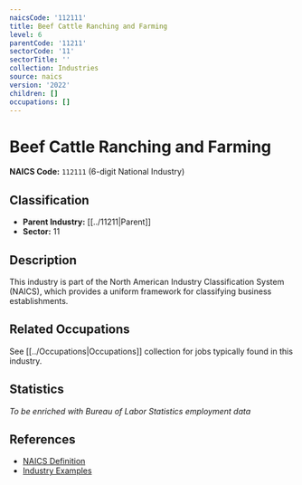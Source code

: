 ```yaml
---
naicsCode: '112111'
title: Beef Cattle Ranching and Farming
level: 6
parentCode: '11211'
sectorCode: '11'
sectorTitle: ''
collection: Industries
source: naics
version: '2022'
children: []
occupations: []
---
```

# Beef Cattle Ranching and Farming

**NAICS Code:** `112111` (6-digit National Industry)

## Classification

- **Parent Industry:** [[../11211|Parent]]
- **Sector:** 11

## Description

This industry is part of the North American Industry Classification System (NAICS), which provides a uniform framework for classifying business establishments.

## Related Occupations

See [[../Occupations|Occupations]] collection for jobs typically found in this industry.

## Statistics

*To be enriched with Bureau of Labor Statistics employment data*

## References

- [NAICS Definition](https://www.census.gov/naics/)
- [Industry Examples](https://www.census.gov/naics/2022NAICS/)
